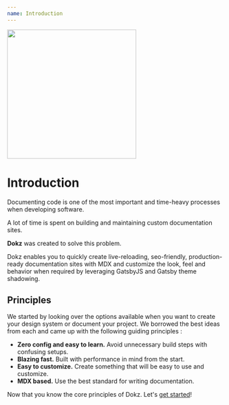 ```yaml
---
name: Introduction
---
```




<Image my='40px' mx='auto' src='/logo_full.svg' width='300px' />

# Introduction

Documenting code is one of the most important and time-heavy processes when developing software.

A lot of time is spent on building and maintaining custom documentation sites.

**Dokz** was created to solve this problem.

Dokz enables you to quickly create live-reloading, seo-friendly, production-ready documentation sites with MDX and customize the look, feel and behavior when required by leveraging GatsbyJS and Gatsby theme shadowing.

## Principles

We started by looking over the options available when you want to create your design system or document your project. We borrowed the best ideas from each and came up with the following guiding principles :

-   **Zero config and easy to learn.** Avoid unnecessary build steps with confusing setups.
-   **Blazing fast.** Built with performance in mind from the start.
-   **Easy to customize.** Create something that will be easy to use and customize.
-   **MDX based.** Use the best standard for writing documentation.

Now that you know the core principles of Dokz. Let's [get started](/docs/getting-started)!

